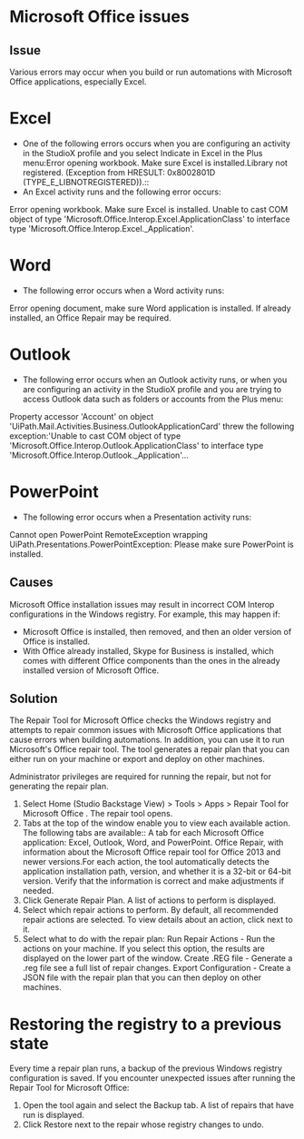 ﻿# Microsoft Office issues


## Issue

Various errors may occur when you build or run automations with Microsoft Office
                        applications, especially Excel.

# Excel

* One of the following errors occurs when you are configuring an activity in the StudioX profile and you select Indicate in Excel in the Plus menu:Error opening workbook. Make sure Excel is installed.Library not registered. (Exception from HRESULT: 0x8002801D (TYPE_E_LIBNOTREGISTERED)).::
* An Excel activity runs and the following error occurs:

Error opening workbook. Make sure Excel is installed. Unable to
                                        cast COM object of type
                                        'Microsoft.Office.Interop.Excel.ApplicationClass' to
                                        interface type
                                        'Microsoft.Office.Interop.Excel._Application'.



# Word

* The following error occurs when a Word activity runs:

Error opening document, make sure Word application is installed.
                                        If already installed, an Office Repair may be
                                required.



# Outlook

* The following error occurs when an Outlook activity runs, or when you are configuring an activity in the StudioX profile and you are trying to access Outlook data such as folders or accounts from the Plus menu:

Property accessor 'Account' on object
                                        'UiPath.Mail.Activities.Business.OutlookApplicationCard'
                                        threw the following exception:'Unable to cast COM object of
                                        type 'Microsoft.Office.Interop.Outlook.ApplicationClass' to
                                        interface type
                                        'Microsoft.Office.Interop.Outlook._Application'...



# PowerPoint

* The following error occurs when a Presentation activity runs:

Cannot open PowerPoint RemoteException wrapping
                                        UiPath.Presentations.PowerPointException: Please make sure
                                        PowerPoint is installed.


## Causes

Microsoft Office installation issues may result in incorrect COM Interop configurations in the Windows registry. For example, this may happen if:

* Microsoft Office is installed, then removed, and then an older version of Office is installed.
* With Office already installed, Skype for Business is installed, which comes with different Office components than the ones in the already installed version of Microsoft Office.


## Solution

The Repair Tool for Microsoft Office checks the Windows registry and attempts to repair common issues with Microsoft Office applications that cause errors when building automations. In addition, you can use it to run Microsoft's Office repair tool. The tool generates a repair plan that you can either run on your machine or export and deploy on other machines.

Administrator privileges are required for running the repair, but not for generating the repair plan.

1. Select Home (Studio Backstage View) > Tools > Apps > Repair Tool for Microsoft Office . The repair tool opens.
2. Tabs at the top of the window enable you to view each available action. The following tabs are available:: A tab for each Microsoft Office application: Excel, Outlook, Word, and PowerPoint. Office Repair, with information about the Microsoft Office repair tool for Office 2013 and newer versions.For each action, the tool automatically detects the application installation path, version, and whether it is a 32-bit or 64-bit version. Verify that the information is correct and make adjustments if needed.
3. Click Generate Repair Plan. A list of actions to perform is displayed.
4. Select which repair actions to perform. By default, all recommended repair actions are selected. To view details about an action, click next to it.
5. Select what to do with the repair plan: Run Repair Actions - Run the actions on your machine. If you select this option, the results are displayed on the lower part of the window. Create .REG file - Generate a .reg file see a full list of repair changes. Export Configuration - Create a JSON file with the repair plan that you can then deploy on other machines.

# Restoring the registry to a previous state

Every time a repair plan runs, a backup of the previous Windows registry configuration is saved. If you encounter unexpected issues after running the Repair Tool for Microsoft Office:

1. Open the tool again and select the Backup tab. A list of repairs that have run is displayed.
2. Click Restore next to the repair whose registry changes to undo.

